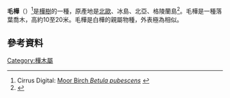 {{expand|time=2015-12-16T09:18:17+00:00}}
{{Speciesbox
| image = Brzoza omszona Betula pubescens.jpg
| status = LC
| status_system = IUCN3.1
|status_ref = <ref name=iucn>{{Cite journal | author = Shaw, K. | author2 = Roy, S. | author3 = Wilson, B | title = ''Betula pubescens'' | journal = [[The_IUCN_Red_List_of_Threatened_Species|The IUCN Red List of Threatened Species]] | volume = 2014 | page = e.T194521A116337224 | publisher = [[IUCN|IUCN]] | date = 2014 | url = http://www.iucnredlist.org/details/194521/0 | doi = 10.2305/IUCN.UK.2014-3.RLTS.T194521A2344298.en | access-date = 10 January 2018 | archive-date = 2018-09-18 | archive-url = https://web.archive.org/web/20180918193827/http://www.iucnredlist.org/details/194521/0 | dead-url = no }}</ref>
| genus = Betula
|species = pubescens
| authority = [[Jakob_Friedrich_Ehrhart|Ehrh.]]
| synonyms = ''Betula alba''
|range_map = Betula pubescens range.svg
|range_map_caption = 分佈範圍
}}
'''毛樺'''（{{lang-la|''Betula pubescens''}}）<ref>Cirrus Digital: [http://www.cirrusimage.com/tree_moor_birch.htm Moor Birch ''Betula pubescens''] {{Wayback|url=http://www.cirrusimage.com/tree_moor_birch.htm |date=20151203194420 }}</ref>是[[樺樹|樺樹]]的一種，原產地是[[北歐|北歐]]、冰島、北亞、格陵蘭島<ref>{{Cite web |url=http://linnaeus.nrm.se/flora/di/betula/betul/betupubv.jpg |title=Den virtuella floran: ''Betula pubescens'' distribution |accessdate=2015-12-16 |archive-date=2016-03-03 |archive-url=https://web.archive.org/web/20160303184536/http://linnaeus.nrm.se/flora/di/betula/betul/betupubv.jpg |dead-url=no }}</ref>。毛樺是一種落葉喬木，高約10至20米。毛樺是白樺的親屬物種，外表極為相似。

==參考資料==
{{Reflist}}
{{Taxonbar|from=Q157624}}

[[Category:樺木屬|Category:樺木屬]]